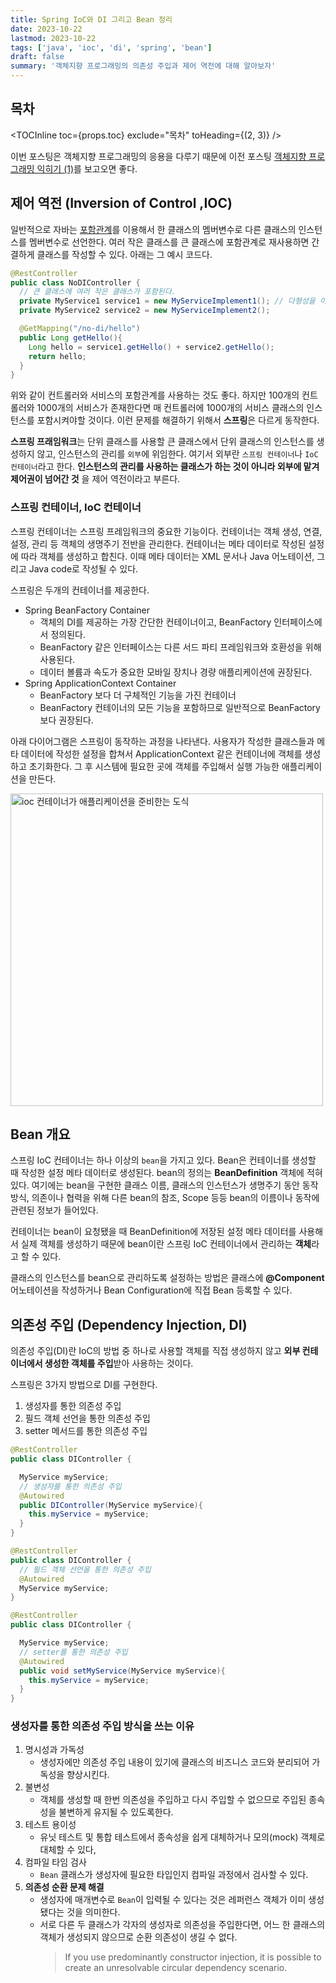 ```yaml
---
title: Spring IoC와 DI 그리고 Bean 정리
date: 2023-10-22
lastmod: 2023-10-22
tags: ['java', 'ioc', 'di', 'spring', 'bean']
draft: false
summary: '객체지향 프로그래밍의 의존성 주입과 제어 역전에 대해 알아보자'
---
```


## 목차

<TOCInline toc={props.toc} exclude="목차" toHeading={(2, 3)} />

이번 포스팅은 객체지향 프로그래밍의 응용을 다루기 때문에 이전 포스팅 [객체지향 프로그래밍 익히기 (1)](/blog/java/java-oop-feat)를 보고오면 좋다.

## 제어 역전 (Inversion of Control ,IOC)

일반적으로 자바는 [포함관계](/blog/java/java-oop-feat#포함관계-코드-재사용의-다른-방법)를 이용해서 한 클래스의 멤버변수로 다른 클래스의 인스턴스를 멤버변수로 선언한다.
여러 작은 클래스를 큰 클래스에 포함관계로 재사용하면 간결하게 클래스를 작성할 수 있다. 아래는 그 예시 코드다.

```java:Inclusion.java
@RestController
public class NoDIController {
  // 큰 클래스에 여러 작은 클래스가 포함된다.
  private MyService1 service1 = new MyServiceImplement1(); // 다형성을 이용한 코드
  private MyService2 service2 = new MyServiceImplement2();

  @GetMapping("/no-di/hello")
  public Long getHello(){
    Long hello = service1.getHello() + service2.getHello();
    return hello;
  }
}
```

위와 같이 컨트롤러와 서비스의 포함관계를 사용하는 것도 좋다. 하지만 100개의 컨트롤러와 1000개의 서비스가 존재한다면 매 컨트롤러에 1000개의 서비스 클래스의 인스턴스를 포함시켜야할 것이다.
이런 문제를 해결하기 위해서 **스프링**은 다르게 동작한다.

**스프링 프래임워크**는 단위 클래스를 사용할 큰 클래스에서 단위 클래스의 인스턴스를 생성하지 않고, 인스턴스의 관리를 `외부`에 위임한다. 여기서 외부란 `스프링 컨테이너`나 `IoC 컨테이너`라고 한다.
**인스턴스의 관리를 사용하는 클래스가 하는 것이 아니라 외부에 맡겨 제어권이 넘어간 것** 을 제어 역전이라고 부른다.

### 스프링 컨테이너, IoC 컨테이너

스프링 컨테이너는 스프링 프레임워크의 중요한 기능이다. 컨테이너는 객체 생성, 연결, 설정, 관리 등 객체의 생명주기 전반을 관리한다.
컨테이너는 메타 데이터로 작성된 설정에 따라 객체를 생성하고 합친다. 이때 메타 데이터는 XML 문서나 Java 어노테이션, 그리고 Java code로 작성될 수 있다.

스프링은 두개의 컨테이너를 제공한다.

- Spring BeanFactory Container
  - 객체의 DI를 제공하는 가장 간단한 컨테이너이고, BeanFactory 인터페이스에서 정의된다.
  - BeanFactory 같은 인터페이스는 다른 서드 파티 프레임워크와 호환성을 위해 사용된다.
  - 데이터 볼륨과 속도가 중요한 모바일 장치나 경량 애플리케이션에 권장된다.
- Spring ApplicationContext Container
  - BeanFactory 보다 더 구체적인 기능을 가진 컨테이너
  - BeanFactory 컨테이너의 모든 기능을 포함하므로 일반적으로 BeanFactory 보다 권장된다.

아래 다이어그램은 스프링이 동작하는 과정을 나타낸다. 사용자가 작성한 클래스들과 메타 데이터에 작성한 설정을 합쳐서 ApplicationContext 같은 컨테이너에 객체를 생성하고 초기화한다. 그 후 시스템에 필요한 곳에 객체를 주입해서 실행 가능한 애플리케이션을 만든다.

<img
  alt="ioc 컨테이너가 애플리케이션을 준비한는 도식"
  src="/static/images/spring/spring-ioc-container.png"
  width="500"
/>

## Bean 개요

스프링 IoC 컨테이너는 하나 이상의 `bean`을 가지고 있다. Bean은 컨테이너를 생성할 때 작성한 설정 메타 데이터로 생성된다.
bean의 정의는 **BeanDefinition** 객체에 적혀있다.
여기에는 bean을 구현한 클래스 이름, 클래스의 인스턴스가 생명주기 동안 동작 방식, 의존이나 협력을 위해 다른 bean의 참조, Scope 등등 bean의 이름이나 동작에 관련된 정보가 들어있다.

컨테이너는 bean이 요청됐을 때 BeanDefinition에 저장된 설정 메타 데이터를 사용해서 실제 객체를 생성하기 때문에 bean이란 스프링 IoC 컨테이너에서 관리하는 **객체**라고 할 수 있다.

클래스의 인스턴스를 bean으로 관리하도록 설정하는 방법은 클래스에 **@Component** 어노테이션을 작성하거나 Bean Configuration에 직접 Bean 등록할 수 있다.

## 의존성 주입 (Dependency Injection, DI)

의존성 주입(DI)란 IoC의 방법 중 하나로 사용할 객체를 직접 생성하지 않고 **외부 컨테이너에서 생성한 객체를 주입**받아 사용하는 것이다.

스프링은 3가지 방법으로 DI를 구현한다.

1. 생성자를 통한 의존성 주입
2. 필드 객체 선언을 통한 의존성 주입
3. setter 메서드를 통한 의존성 주입

```java:constructorDI.java
@RestController
public class DIController {

  MyService myService;
  // 생성자를 통한 의존성 주입
  @Autowired
  public DIController(MyService myService){
    this.myService = myService;
  }
}
```

```java:fieldDI.java
@RestController
public class DIController {
  // 필드 객체 선언을 통한 의존성 주입
  @Autowired
  MyService myService;
}
```

```java:setterDI.java
@RestController
public class DIController {

  MyService myService;
  // setter를 통한 의존성 주입
  @Autowired
  public void setMyService(MyService myService){
    this.myService = myService;
  }
}
```

### 생성자를 통한 의존성 주입 방식을 쓰는 이유

1. 명시성과 가독성
   - 생성자에만 의존성 주입 내용이 있기에 클래스의 비즈니스 코드와 분리되어 가독성을 향상시킨다.
2. 불변성
   - 객체를 생성할 때 한번 의존성을 주입하고 다시 주입할 수 없으므로 주입된 종속성을 불변하게 유지될 수 있도록한다.
3. 테스트 용이성
   - 유닛 테스트 및 통합 테스트에서 종속성을 쉽게 대체하거나 모의(mock) 객체로 대체할 수 있다,
4. 컴파일 타임 검사
   - `Bean` 클래스가 생성자에 필요한 타입인지 컴파일 과정에서 검사할 수 있다.
5. **의존성 순환 문제 해결**
   - 생성자에 매개변수로 `Bean`이 입력될 수 있다는 것은 레퍼런스 객체가 이미 생성됐다는 것을 의미한다.
   - 서로 다른 두 클래스가 각자의 생성자로 의존성을 주입한다면, 어느 한 클래스의 객체가 생성되지 않으므로 순환 의존성이 생길 수 없다.
     > If you use predominantly constructor injection, it is possible to create an unresolvable circular dependency scenario.
